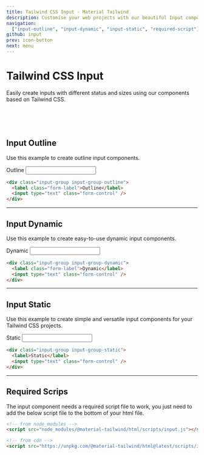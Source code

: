 ```yaml
---
title: Tailwind CSS Input - Material Tailwind
description: Customise your web projects with our beautiful Input component for Tailwind CSS using Material Design guidelines.
navigation:
  ["input-outline", "input-dynamic", "input-static", "required-script"]
github: input
prev: icon-button
next: menu
---
```


# Tailwind CSS Input

Easily create inputs with different status and sizes using our components based on Tailwind CSS.

<br />
<br />
<br />

## Input Outline

Use this example to create outline input components.

<ComponentDemo id="input-outline">
  <div className="input-group input-group-outline w-1/2">
    <label className="form-label">Outline</label>
    <input type="text" className="form-control" />
  </div>
</ComponentDemo>

```html
<div class="input-group input-group-outline">
  <label class="form-label">Outline</label>
  <input type="text" class="form-control" />
</div>
```

---

## Input Dynamic

Use this example to create easy-to-use dynamic input components.

<ComponentDemo id="input-dynamic">
  <div className="input-group input-group-dynamic w-1/2">
    <label className="form-label">Dynamic</label>
    <input type="text" className="form-control" />
  </div>
</ComponentDemo>

```html
<div class="input-group input-group-dynamic">
  <label class="form-label">Dynamic</label>
  <input type="text" class="form-control" />
</div>
```

---

## Input Static

Use this example to create simple and versatile input components for your Tailwind CSS projects.

<ComponentDemo id="input-static">
  <div className="input-group input-group-static w-1/2">
    <label>Static</label>
    <input type="text" className="form-control" />
  </div>
</ComponentDemo>

```html
<div class="input-group input-group-static">
  <label>Static</label>
  <input type="text" class="form-control" />
</div>
```

---

## Required Scrips

<span id="required-script" className="scroll-mt-56" />

The input component needs a required script file to work, you just need to add the below script file to the bottom of your html file.

```html
<!-- from node_modules -->
<script src="node_modules/@material-tailwind/html/scripts/input.js"></script>

<!-- from cdn -->
<script src="https://unpkg.com/@material-tailwind/html@latest/scripts/input.js"></script>
```
